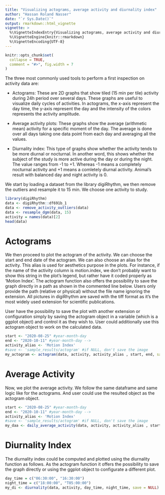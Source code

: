 ```yaml
---
title: "Visualizing actograms, average activity and diurnality index"
author: "Hassan Roland Nasser"
date: "`r Sys.Date()`"
output: rmarkdown::html_vignette
vignette: >
  %\VignetteIndexEntry{Visualizing actograms, average activity and diurnality index}
  %\VignetteEngine{knitr::rmarkdown}
  %\VignetteEncoding{UTF-8}
---
```


```r
knitr::opts_chunk$set(
  collapse = TRUE,
  comment = "#>", fig.width = 7
)
```

The three most commonly used tools to perform a first inspection on activity data are:

- Actograms: These are 2D graphs that show tiled (15 min per tile) activity during 24h period over several days. These graphs are useful to visualize daily cycles of activities. In actograms, the x-axis represent the day time, the y-axis represent the day and the intensity of the colors represents the activity amplitude.

- Average activity plots: These graphs show the average (arithmetic mean) activity for a specific moment of the day. The average is done over all days taking one data point from each day and averaging all the values.

- Diurnality index: This type of graphs show whether the activity tends to be more diurnal or nocturnal. In another word, this shows whether the subject of the study is more active during the day or during the night.
                    The value ranges from -1 to +1. Whereas -1 means a completely nocturnal activity and +1 means a comletely diurnal activity. Animal's result with balanced day and night activity is 0.

We start by loading a dataset from the library digiRhythm, we then remove the outliers and resample it to 15 min. We choose one activity to study.

```r
library(digiRhythm)
data <- digiRhythm::df691b_1
data <- remove_activity_outliers(data)
data <- resample_dgm(data, 15)
activity = names(data)[2]
head(data)
```

# Actograms
We then proceed to plot the actogram of the activity. We can choose the start and end date of the actogram. We can also choose an alias for the activity. This alias is used for aesthetics purpose in the plots. For instance, if the name of the activity column is motion.index, we don't probably want to show this string in the plot's legend, but rather have it coded properly as 'Motion Index'.
The actogram function also offers the possibility to save the graph directly in a path as shown in the commented line below. Users only provide the path (relative or physical) without the file name ignoring the extension. All pictures in digiRhythm are saved with the tiff format as it's the most widely used extension for scientific publications. 

User have the possibility to save the plot with another extension or configuration simply by saving the actogram object in a variable (which is a ggplot object) and control it as they wish to.
User could additionally use this actogram object to work on the calculated data.

```r
start <- "2020-08-25" #year-month-day
end <- "2020-10-11" #year-month-day -->
activity_alias <- 'Motion Index'
#save <- 'sample_results/actogram' #if NULL, don't save the image
my_actogram <- actogram(data, activity, activity_alias , start, end, save = NULL)
```

# Average Activity

Now, we plot the average activity. We follow the same dataframe and same logic like for the actograms.
And user could use the resulted object as the actogram object.

```r
start <- "2020-08-25" #year-month-day
end <- "2020-10-11" #year-month-day -->
activity_alias <- 'Motion Index'
#save <- 'sample_results/actogram' #if NULL, don't save the image
my_daa <- daily_average_activity(data, activity, activity_alias , start, end, save = NULL)
```

# Diurnality Index

The diurnality index could be computed and plotted using the diurnality function as follows.
As the actogram function it offers the possibility to save the graph directly or using the ggplot object to configurate a different plot.

```r
day_time = c("06:30:00", "16:30:00")
night_time = c("18:00:00", "T05:00:00")
my_di <- diurnality(data, activity, day_time, night_time, save = NULL)
```
